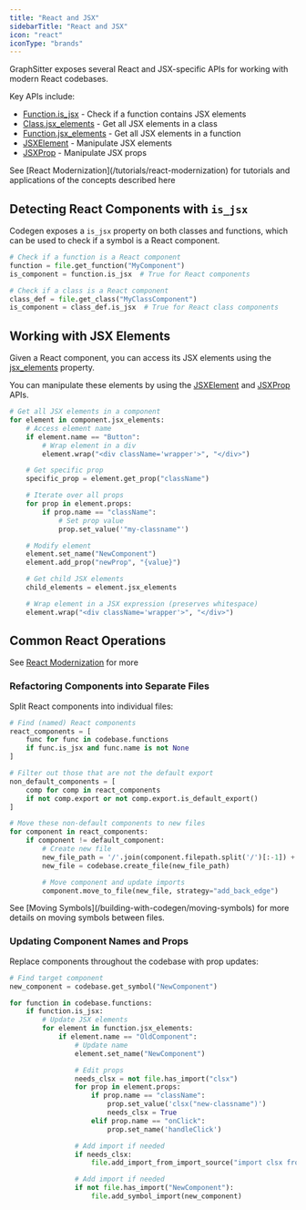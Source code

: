 ```yaml
---
title: "React and JSX"
sidebarTitle: "React and JSX"
icon: "react"
iconType: "brands"
---
```


GraphSitter exposes several React and JSX-specific APIs for working with modern React codebases.

Key APIs include:

- [Function.is_jsx](/api-reference/typescript/TSFunction#is-jsx) - Check if a function contains JSX elements
- [Class.jsx_elements](/api-reference/typescript/TSClass#jsx-elements) - Get all JSX elements in a class
- [Function.jsx_elements](/api-reference/typescript/TSFunction#jsx-elements) - Get all JSX elements in a function
- [JSXElement](/api-reference/typescript/JSXElement) - Manipulate JSX elements
- [JSXProp](/api-reference/typescript/JSXProp) - Manipulate JSX props

<Tip>
  See [React Modernization](/tutorials/react-modernization) for tutorials and
  applications of the concepts described here
</Tip>

## Detecting React Components with `is_jsx`

Codegen exposes a `is_jsx` property on both classes and functions, which can be used to check if a symbol is a React component.

```python
# Check if a function is a React component
function = file.get_function("MyComponent")
is_component = function.is_jsx  # True for React components

# Check if a class is a React component
class_def = file.get_class("MyClassComponent")
is_component = class_def.is_jsx  # True for React class components
```

## Working with JSX Elements

Given a React component, you can access its JSX elements using the [jsx_elements](/api-reference/typescript/TSFunction#jsx-elements) property.

You can manipulate these elements by using the [JSXElement](/api-reference/typescript/JSXElement) and [JSXProp](/api-reference/typescript/JSXProp) APIs.

```python
# Get all JSX elements in a component
for element in component.jsx_elements:
    # Access element name
    if element.name == "Button":
        # Wrap element in a div
        element.wrap("<div className='wrapper'>", "</div>")

    # Get specific prop
    specific_prop = element.get_prop("className")

    # Iterate over all props
    for prop in element.props:
        if prop.name == "className":
            # Set prop value
            prop.set_value('"my-classname"')

    # Modify element
    element.set_name("NewComponent")
    element.add_prop("newProp", "{value}")

    # Get child JSX elements
    child_elements = element.jsx_elements

    # Wrap element in a JSX expression (preserves whitespace)
    element.wrap("<div className='wrapper'>", "</div>")
```

## Common React Operations

<Tip>See [React Modernization](/tutorials/react-modernization) for more</Tip>

### Refactoring Components into Separate Files

Split React components into individual files:

```python
# Find (named) React components
react_components = [
    func for func in codebase.functions
    if func.is_jsx and func.name is not None
]

# Filter out those that are not the default export
non_default_components = [
    comp for comp in react_components
    if not comp.export or not comp.export.is_default_export()
]

# Move these non-default components to new files
for component in react_components:
    if component != default_component:
        # Create new file
        new_file_path = '/'.join(component.filepath.split('/')[:-1]) + f"{component.name}.tsx"
        new_file = codebase.create_file(new_file_path)

        # Move component and update imports
        component.move_to_file(new_file, strategy="add_back_edge")
```

<Note>
  See [Moving Symbols](/building-with-codegen/moving-symbols) for more details
  on moving symbols between files.
</Note>

### Updating Component Names and Props

Replace components throughout the codebase with prop updates:

```python
# Find target component
new_component = codebase.get_symbol("NewComponent")

for function in codebase.functions:
    if function.is_jsx:
        # Update JSX elements
        for element in function.jsx_elements:
            if element.name == "OldComponent":
                # Update name
                element.set_name("NewComponent")

                # Edit props
                needs_clsx = not file.has_import("clsx")
                for prop in element.props:
                    if prop.name == "className":
                        prop.set_value('clsx("new-classname")')
                        needs_clsx = True
                    elif prop.name == "onClick":
                        prop.set_name('handleClick')

                # Add import if needed
                if needs_clsx:
                    file.add_import_from_import_source("import clsx from 'clsx'")

                # Add import if needed
                if not file.has_import("NewComponent"):
                    file.add_symbol_import(new_component)
```
